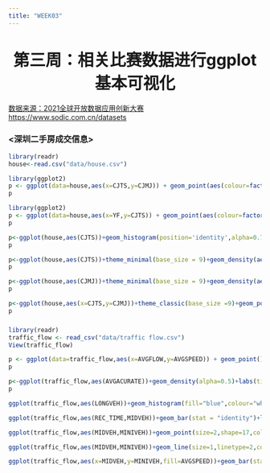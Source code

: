 ---
title: "WEEK03"
---

<center>
     <h1><font size="6">第三周：相关比赛数据进行ggplot基本可视化</font></h1>
 </center>

[数据来源：2021全球开放数据应用创新大赛https://www.sodic.com.cn/datasets](https://www.sodic.com.cn/datasets)

### <深圳二手房成交信息>

```{r warning=FALSE}
library(readr)
house<-read.csv("data/house.csv")
```

```{r warning=FALSE}
library(ggplot2)
p <- ggplot(data=house,aes(x=CJTS,y=CJMJ)) + geom_point(aes(colour=factor(YT))) + geom_line()+labs(title = "套数和住房面积的关系",y="成交面积",x="成交套数")
p
```

```{r}
library(ggplot2)
p <- ggplot(data=house,aes(x=YF,y=CJTS)) + geom_point(aes(colour=factor(YT)))+theme(plot.title =element_text(hjust = 0.3),legend.position = c(0.9,0.9),axis.text.x = element_text(size=8,angle=60,hjust = 1,vjust=1)) + geom_line()+labs(title = "随时间变化的成交住房量",y="成交量",x="月份",colour="用途")
p
```


```{r warning=FALSE}
p<-ggplot(house,aes(CJTS))+geom_histogram(position='identity',alpha=0.7,binwidth = 0.5)+stat_density(geom = 'line',position = 'identity',aes(colour = factor(YF)))+labs(title="成交数量频数",x="成交套数",colour="月份")+xlim(0,2000)
p
```

```{r warning=FALSE}
p<-ggplot(house,aes(CJTS))+theme_minimal(base_size = 9)+geom_density(aes(colour=YT,fill=YT),alpha=0.5)+labs(title = "成交量密度曲线",x="成交量",fill="用途",colour="用途")+theme(plot.title =element_text(hjust = 0.3),legend.position = c(0.9,0.9) )+xlim(0,2000)
p
```

```{r }
p<-ggplot(house,aes(CJMJ))+theme_minimal(base_size = 9)+geom_density(aes(colour=YT,fill=YT),alpha=0.5)+labs(title = "成交面积密度曲线",x="成交面积",fill="用途",colour="用途")+theme(plot.title =element_text(hjust = 0.3),legend.position = c(0.9,0.9) )+xlim(0,200000)
p
```


```{r warning=FALSE}
p<-ggplot(house,aes(x=CJTS,y=CJMJ))+theme_classic(base_size =9)+geom_point(shape=17)+geom_density_2d(linemitre=5)+theme(plot.title = element_text(hjust=0.5))+ggtitle("二维密度曲线")+xlab("成交数量")+ylab("成交面积")
p
```

### <traffic flow 车流量>

```{r}
library(readr)
traffic_flow <- read_csv("data/traffic flow.csv")
View(traffic_flow)
```

```{r}
p <- ggplot(data=traffic_flow,aes(x=AVGFLOW,y=AVGSPEED)) + geom_point() + geom_smooth(method = "lm",formula = y~x,colour="red")+labs(title = "车流量与车速的关系",y="车速",x="车流量")
p
```

```{r}
p<-ggplot(traffic_flow,aes(AVGACURATE))+geom_density(alpha=0.5)+labs(title="平均占道率概率密度",x="平均占道率")
p
```


```{r}
ggplot(traffic_flow,aes(LONGVEH))+geom_histogram(fill="blue",colour="white",bins=50)+labs(title="长车流量频率直方图",x="长车流量")
```

```{r}
ggplot(traffic_flow,aes(REC_TIME,MIDVEH))+geom_bar(stat = "identity")+labs(title="中型车流量柱状图",x="时间",y="中型车流量")
```

```{r}
ggplot(traffic_flow,aes(MIDVEH,MINIVEH))+geom_point(size=2,shape=17,colour="purple")+labs(title="点图")
```


```{r}
ggplot(traffic_flow,aes(MIDVEH,MINIVEH))+geom_line(size=1,linetype=2,colour="purple")+labs(title="线图")
```


```{r}
ggplot(traffic_flow,aes(x=MIDVEH,y=MINIVEH,fill=AVGSPEED))+geom_bar(stat="identity")+coord_polar(theta="y")+labs(x = '', y = '', title = '') + theme(axis.text = element_blank())+ theme(axis.ticks = element_blank())
```
